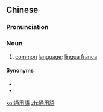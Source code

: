 {{also|通用语}}
==Chinese==
{{zh-forms|s=通用语|type=21}}

===Pronunciation===
{{zh-pron
|m=tōngyòngyǔ
|cat=n
}}

===Noun===
{{zh-noun}}

# [[common]] [[language]]; [[lingua franca]]

====Synonyms====
* {{zh-l|共通語}}
* {{zh-l|交際語}}

[[ko:通用語]]
[[zh:通用語]]